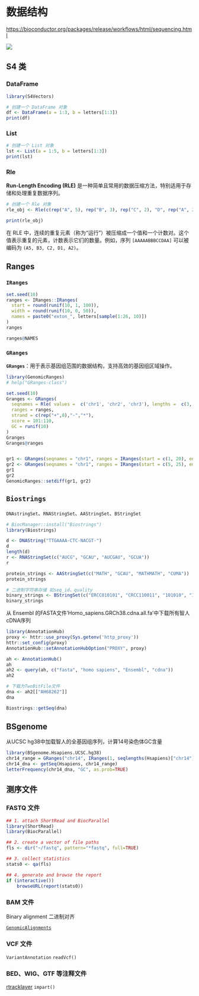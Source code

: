 # 数据结构

<https://bioconductor.org/packages/release/workflows/html/sequencing.html>

![](images/sequence.png){fig-align="center"}

## S4 类

### DataFrame

```r
library(S4Vectors)

# 创建一个 DataFrame 对象
df <- DataFrame(a = 1:3, b = letters[1:3])
print(df)
```

### List

```r
# 创建一个 List 对象
lst <- List(a = 1:5, b = letters[1:3])
print(lst)
```

### Rle

**Run-Length Encoding (RLE)** 是一种简单且常用的数据压缩方法，特别适用于存储和处理重复数据序列。

```r
# 创建一个 Rle 对象
rle_obj <- Rle(c(rep("A", 5), rep("B", 3), rep("C", 2), "D", rep("A", 2)))

print(rle_obj)
```

在 RLE 中，连续的重复元素（称为“运行”）被压缩成一个值和一个计数对。这个值表示重复的元素，计数表示它们的数量。例如，序列 `[AAAAABBBCCDAA]` 可以被编码为 `(A5, B3, C2, D1, A2)`。

## Ranges

### `IRanges`

```r
set.seed(10)
ranges <- IRanges::IRanges(
  start = round(runif(10, 1, 100)),
  width = round(runif(10, 0, 50)),
  names = paste0("exton_", letters[sample(1:26, 10)])
)
ranges

ranges@NAMES
```

### **`GRanges`**

**`GRanges`**：用于表示基因组范围的数据结构，支持高效的基因组区域操作。

```r
library(GenomicRanges)
# help("GRanges-class")

set.seed(10)
Granges <- GRanges(
  seqnames = Rle( values =  c('chr1', 'chr2', 'chr3'), lengths =  c(3, 3, 4)),
  ranges = ranges,
  strand = c(rep("+",8),"-","*"),
  score = 101:110,
  GC = runif(10)
)
Granges
Granges@ranges


gr1 <- GRanges(seqnames = "chr1", ranges = IRanges(start = c(1, 20), end = c(10, 30)))
gr2 <- GRanges(seqnames = "chr1", ranges = IRanges(start = c(5, 25), end = c(15, 35)))
gr1
gr2
GenomicRanges::setdiff(gr1, gr2)
```

## `Biostrings`

`DNAstringSet`、`RNAStringSet`、`AAStringSet`、`BStringSet`

```r
# BiocManager::install("Biostrings") 
library(Biostrings) 

d <- DNAString("TTGAAAA-CTC-NACGT-")
d
length(d)
r <- RNAStringSet(c("AUCG", "GCAU", "AUCGAU", "GCUA"))
r
```

```r

protein_strings <- AAStringSet(c("MATH", "GCAU", "MATHMATH", "CUMA"))
protein_strings

# 二进制字符串存储 如seq_id、quality
binary_strings <- BStringSet(c("ERCC010101", "CRCC110011", "101010", "111000"))
binary_strings
```

从 Ensembl 的FASTA文件'Homo_sapiens.GRCh38.cdna.all.fa'中下载所有智人cDNA序列

```r
library(AnnotationHub)
proxy <- httr::use_proxy(Sys.getenv('http_proxy'))
httr::set_config(proxy)
AnnotationHub::setAnnotationHubOption("PROXY", proxy)

ah <- AnnotationHub()
ah
ah2 <- query(ah, c("fasta", "homo sapiens", "Ensembl", "cdna"))
ah2

# 下载为TwoBitFile文件
dna <- ah2[["AH68262"]]
dna

Biostrings::getSeq(dna)
```

## BSgenome

从UCSC hg38中加载智人的全基因组序列，计算14号染色体GC含量

```r
library(BSgenome.Hsapiens.UCSC.hg38)
chr14_range = GRanges("chr14", IRanges(1, seqlengths(Hsapiens)["chr14"]))
chr14_dna <- getSeq(Hsapiens, chr14_range)
letterFrequency(chr14_dna, "GC", as.prob=TRUE)
```

## 测序文件

### FASTQ 文件

```r
## 1. attach ShortRead and BiocParallel
library(ShortRead)
library(BiocParallel)

## 2. create a vector of file paths
fls <- dir("~/fastq", pattern="*fastq", full=TRUE)

## 3. collect statistics
stats0 <- qa(fls)

## 4. generate and browse the report
if (interactive())
    browseURL(report(stats0))
```

### BAM 文件

Binary alignment 二进制对齐

[`GenomicAlignments`](https://bioconductor.org/packages/3.19/bioc/html/GenomicAlignments.html)

### VCF 文件

`VariantAnnotation` `readVcf()`

### BED、WIG、GTF 等注释文件

[rtracklayer](https://bioconductor.org/packages/3.19/bioc/html/rtracklayer.html) `impart()`
